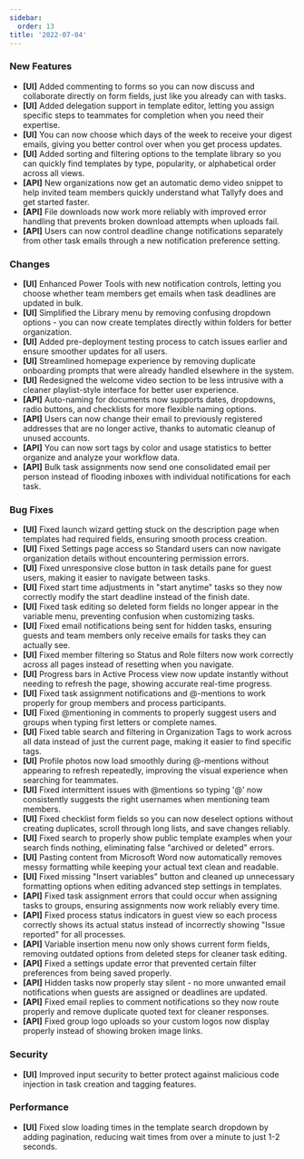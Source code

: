 ```yaml
---
sidebar:
  order: 13
title: '2022-07-04'
---
```


### New Features

- **[UI]** Added commenting to forms so you can now discuss and collaborate directly on form fields, just like you already can with tasks.
- **[UI]** Added delegation support in template editor, letting you assign specific steps to teammates for completion when you need their expertise.
- **[UI]** You can now choose which days of the week to receive your digest emails, giving you better control over when you get process updates.
- **[UI]** Added sorting and filtering options to the template library so you can quickly find templates by type, popularity, or alphabetical order across all views.
- **[API]** New organizations now get an automatic demo video snippet to help invited team members quickly understand what Tallyfy does and get started faster.
- **[API]** File downloads now work more reliably with improved error handling that prevents broken download attempts when uploads fail.
- **[API]** Users can now control deadline change notifications separately from other task emails through a new notification preference setting.

### Changes

- **[UI]** Enhanced Power Tools with new notification controls, letting you choose whether team members get emails when task deadlines are updated in bulk.
- **[UI]** Simplified the Library menu by removing confusing dropdown options - you can now create templates directly within folders for better organization.
- **[UI]** Added pre-deployment testing process to catch issues earlier and ensure smoother updates for all users.
- **[UI]** Streamlined homepage experience by removing duplicate onboarding prompts that were already handled elsewhere in the system.
- **[UI]** Redesigned the welcome video section to be less intrusive with a cleaner playlist-style interface for better user experience.
- **[API]** Auto-naming for documents now supports dates, dropdowns, radio buttons, and checklists for more flexible naming options.
- **[API]** Users can now change their email to previously registered addresses that are no longer active, thanks to automatic cleanup of unused accounts.
- **[API]** You can now sort tags by color and usage statistics to better organize and analyze your workflow data.
- **[API]** Bulk task assignments now send one consolidated email per person instead of flooding inboxes with individual notifications for each task.

### Bug Fixes

- **[UI]** Fixed launch wizard getting stuck on the description page when templates had required fields, ensuring smooth process creation.
- **[UI]** Fixed Settings page access so Standard users can now navigate organization details without encountering permission errors.
- **[UI]** Fixed unresponsive close button in task details pane for guest users, making it easier to navigate between tasks.
- **[UI]** Fixed start time adjustments in "start anytime" tasks so they now correctly modify the start deadline instead of the finish date.
- **[UI]** Fixed task editing so deleted form fields no longer appear in the variable menu, preventing confusion when customizing tasks.
- **[UI]** Fixed email notifications being sent for hidden tasks, ensuring guests and team members only receive emails for tasks they can actually see.
- **[UI]** Fixed member filtering so Status and Role filters now work correctly across all pages instead of resetting when you navigate.
- **[UI]** Progress bars in Active Process view now update instantly without needing to refresh the page, showing accurate real-time progress.
- **[UI]** Fixed task assignment notifications and @-mentions to work properly for group members and process participants.
- **[UI]** Fixed @mentioning in comments to properly suggest users and groups when typing first letters or complete names.
- **[UI]** Fixed table search and filtering in Organization Tags to work across all data instead of just the current page, making it easier to find specific tags.
- **[UI]** Profile photos now load smoothly during @-mentions without appearing to refresh repeatedly, improving the visual experience when searching for teammates.
- **[UI]** Fixed intermittent issues with @mentions so typing '@' now consistently suggests the right usernames when mentioning team members.
- **[UI]** Fixed checklist form fields so you can now deselect options without creating duplicates, scroll through long lists, and save changes reliably.
- **[UI]** Fixed search to properly show public template examples when your search finds nothing, eliminating false "archived or deleted" errors.
- **[UI]** Pasting content from Microsoft Word now automatically removes messy formatting while keeping your actual text clean and readable.
- **[UI]** Fixed missing "Insert variables" button and cleaned up unnecessary formatting options when editing advanced step settings in templates.
- **[API]** Fixed task assignment errors that could occur when assigning tasks to groups, ensuring assignments now work reliably every time.
- **[API]** Fixed process status indicators in guest view so each process correctly shows its actual status instead of incorrectly showing "Issue reported" for all processes.
- **[API]** Variable insertion menu now only shows current form fields, removing outdated options from deleted steps for cleaner task editing.
- **[API]** Fixed a settings update error that prevented certain filter preferences from being saved properly.
- **[API]** Hidden tasks now properly stay silent - no more unwanted email notifications when guests are assigned or deadlines are updated.
- **[API]** Fixed email replies to comment notifications so they now route properly and remove duplicate quoted text for cleaner responses.
- **[API]** Fixed group logo uploads so your custom logos now display properly instead of showing broken image links.

### Security

- **[UI]** Improved input security to better protect against malicious code injection in task creation and tagging features.

### Performance

- **[UI]** Fixed slow loading times in the template search dropdown by adding pagination, reducing wait times from over a minute to just 1-2 seconds.